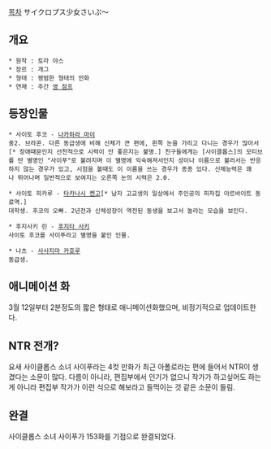 [[목차]]
サイクロプス少女さいぷ～

== 개요 ==
 * 원작 : 토라 야스
 * 장르 : 개그
 * 형태 : 평범한 형태의 만화
 * 연재 : 주간 [[영 점프]]

== 등장인물 ==
 * 사이토 후코 - [[나카하라 마이]]
 중2. 브라콘. 다른 동급생에 비해 신체가 큰 편에, 왼쪽 눈을 가리고 다니는 경우가 많아서[* 장애때문인지 선천적으로 시력이 안 좋은지는 불명.] 친구들에게는 [사이클롭스]의 모티브를 딴 별명인 "사이푸"로 불려지며 이 별명에 익숙해져서인지 성이나 이름으로 불러서는 반응하지 않는 경우가 있고, 시험을 볼때도 이 이름을 쓰는 경우가 종종 있다. 신체능력은 꽤나 뛰어나며 일반적으로 보여지는 오른쪽 눈의 시력은 2.0.

 * 사이토 히카루 - [[타카나시 켄고]][* 남자 고교생의 일상에서 주인공의 피자집 아르바이트 동료역.]
 대학생. 후코의 오빠. 2년전과 신체성장이 역전된 동생을 보고서 놀라는 모습을 보인다.

 * 후지사키 린 - [[후지타 사키]]
 사이토 후코를 사이푸라고 별명을 붙인 인물.

 * 나츠 - [[사사지마 카호루]]
 동급생.

== 애니메이션 화 ==
3월 12일부터 2분정도의 짧은 형태로 애니메이션화했으며, 비정기적으로 업데이트한다.

== NTR 전개? ==
요새 사이클롭스 소녀 사이푸라는 4컷 만화가 최근 아폴로라는 편에 들어서 NTR이 생겼다는 소문이 많다.
다름이 아니라, 편집부에서 인기가 없으니 작가가 하고싶어도 하는 게 아니라 편집부 작가가 이런 식으로 해보라고 들먹이는 것 같은 소문이 들림.

== 완결 ==
사이클롭스 소녀 사이푸가 153화를 기점으로 완결되었다.
